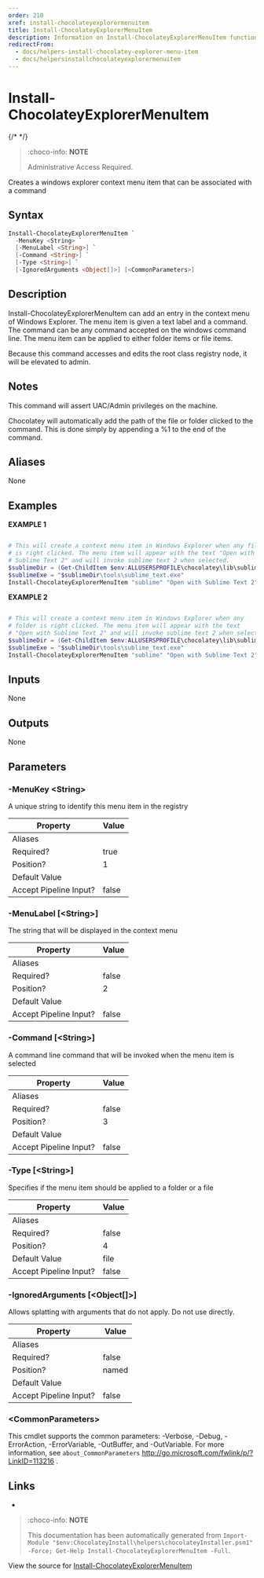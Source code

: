 ---
order: 210
xref: install-chocolateyexplorermenuitem
title: Install-ChocolateyExplorerMenuItem
description: Information on Install-ChocolateyExplorerMenuItem function
redirectFrom:
  - docs/helpers-install-chocolatey-explorer-menu-item
  - docs/helpersinstallchocolateyexplorermenuitem
---

# Install-ChocolateyExplorerMenuItem

{/* <!-- This documentation is automatically generated from https://github.com/chocolatey/choco/blob/master/src/chocolatey.resources/helpers/functions/Install-ChocolateyExplorerMenuItem.ps1 using https://github.com/chocolatey/choco/blob/master/GenerateDocs.ps1. Contributions are welcome at the original location(s). --> */}

> :choco-info: **NOTE**
>
> Administrative Access Required.

Creates a windows explorer context menu item that can be associated with
a command

## Syntax

~~~powershell
Install-ChocolateyExplorerMenuItem `
  -MenuKey <String> `
  [-MenuLabel <String>] `
  [-Command <String>] `
  [-Type <String>] `
  [-IgnoredArguments <Object[]>] [<CommonParameters>]
~~~

## Description

Install-ChocolateyExplorerMenuItem can add an entry in the context menu
of Windows Explorer. The menu item is given a text label and a command.
The command can be any command accepted on the windows command line. The
menu item can be applied to either folder items or file items.

Because this command accesses and edits the root class registry node, it
will be elevated to admin.

## Notes

This command will assert UAC/Admin privileges on the machine.

Chocolatey will automatically add the path of the file or folder clicked
to the command. This is done simply by appending a %1 to the end of the
command.

## Aliases

None

## Examples

 **EXAMPLE 1**

~~~powershell

# This will create a context menu item in Windows Explorer when any file
# is right clicked. The menu item will appear with the text "Open with
# Sublime Text 2" and will invoke sublime text 2 when selected.
$sublimeDir = (Get-ChildItem $env:ALLUSERSPROFILE\chocolatey\lib\sublimetext* | select $_.last)
$sublimeExe = "$sublimeDir\tools\sublime_text.exe"
Install-ChocolateyExplorerMenuItem "sublime" "Open with Sublime Text 2" $sublimeExe
~~~

**EXAMPLE 2**

~~~powershell

# This will create a context menu item in Windows Explorer when any
# folder is right clicked. The menu item will appear with the text
# "Open with Sublime Text 2" and will invoke sublime text 2 when selected.
$sublimeDir = (Get-ChildItem $env:ALLUSERSPROFILE\chocolatey\lib\sublimetext* | select $_.last)
$sublimeExe = "$sublimeDir\tools\sublime_text.exe"
Install-ChocolateyExplorerMenuItem "sublime" "Open with Sublime Text 2" $sublimeExe "directory"
~~~ 

## Inputs

None

## Outputs

None

## Parameters

###  -MenuKey &lt;String&gt;
A unique string to identify this menu item in the registry

Property               | Value
---------------------- | -----
Aliases                | 
Required?              | true
Position?              | 1
Default Value          | 
Accept Pipeline Input? | false
 
###  -MenuLabel [&lt;String&gt;]
The string that will be displayed in the context menu

Property               | Value
---------------------- | -----
Aliases                | 
Required?              | false
Position?              | 2
Default Value          | 
Accept Pipeline Input? | false
 
###  -Command [&lt;String&gt;]
A command line command that will be invoked when the menu item is
selected

Property               | Value
---------------------- | -----
Aliases                | 
Required?              | false
Position?              | 3
Default Value          | 
Accept Pipeline Input? | false
 
###  -Type [&lt;String&gt;]
Specifies if the menu item should be applied to a folder or a file

Property               | Value
---------------------- | -----
Aliases                | 
Required?              | false
Position?              | 4
Default Value          | file
Accept Pipeline Input? | false
 
###  -IgnoredArguments [&lt;Object[]&gt;]
Allows splatting with arguments that do not apply. Do not use directly.

Property               | Value
---------------------- | -----
Aliases                | 
Required?              | false
Position?              | named
Default Value          | 
Accept Pipeline Input? | false
 
### &lt;CommonParameters&gt;

This cmdlet supports the common parameters: -Verbose, -Debug, -ErrorAction, -ErrorVariable, -OutBuffer, and -OutVariable. For more information, see `about_CommonParameters` http://go.microsoft.com/fwlink/p/?LinkID=113216 .


## Links

 * <Xref title="Install-ChocolateyShortcut" value="install-chocolateyshortcut" />


<Xref title="Function Reference" value="powershell-reference" />

> :choco-info: **NOTE**
>
> This documentation has been automatically generated from `Import-Module "$env:ChocolateyInstall\helpers\chocolateyInstaller.psm1" -Force; Get-Help Install-ChocolateyExplorerMenuItem -Full`.

View the source for [Install-ChocolateyExplorerMenuItem](https://github.com/chocolatey/choco/blob/master/src/chocolatey.resources/helpers/functions/Install-ChocolateyExplorerMenuItem.ps1)
